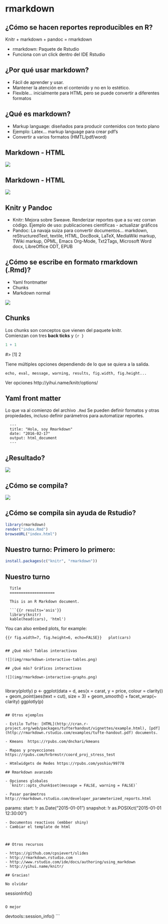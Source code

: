 # rmarkdown

## ¿Cómo se hacen reportes reproducibles en R?

Knitr + markdown + pandoc = rmarkdown

- rmarkdown: Paquete de Rstudio
- Funciona con un click dentro del IDE Rstudio

## ¿Por qué usar markdown?

- Fácil de aprender y usar.
- Mantener la atención en el contenido y no en lo estético.
- Flexible... inicialmente para HTML pero se puede convertir a diferentes formatos

## ¿Qué es markdown?

- Markup language: diseñados para producir contenidos con texto plano
- Ejemplo: Latex... markup language para crear pdf's
- Convertir a varios formatos (HMTL/pdf/word)

## Markdown - HTML

![](img/rmarkdown-html.png)

## Markdown - HTML

![](img/rmarkdown-html2.png)

## Knitr y Pandoc

- Knitr: Mejora sobre Sweave. Renderizar reportes que a su vez corran código. Ejemplo de uso: publicaciones científicas - actualizar gráficos
- Pandoc: La navaja suiza para convertir documentos...  markdown, reStructuredText, textile, HTML, DocBook, LaTeX, MediaWiki markup, TWiki markup, OPML, Emacs Org-Mode, Txt2Tags, Microsoft Word docx, LibreOffice ODT, EPUB


## ¿Cómo se escribe en formato rmarkdown (.Rmd)?

- Yaml frontmatter
- Chunks
- Markdown normal

![](img/rmarkdown-rmd.png)


## Chunks

Los chunks son conceptos que vienen del paquete knitr.  
Comienzan con tres __back ticks__ y `{r }`
  
  ```r
  1 + 1
  ```
  #> [1] 2

Tiene múltiples opciones dependiendo de lo que se quiera a la salida.

`echo, eval, message, warning, results, fig.width, fig.height...`

Ver opciones http://yihui.name/knitr/options/

## Yaml front matter

Lo que va al comienzo del archivo `.Rmd`
Se pueden definir formatos y otras propiedades, incluso definir parámetros para automatizar reportes.

```
  ---
  title: "Hola, soy Rmarkdown"
  date: "2016-02-17"
  output: html_document
  ---
```


## ¿Resultado?

![](img/rmarkdown-result.png)

## ¿Cómo se compila?

![](img/rmarkdown-button.png)

## ¿Cómo se compila sin ayuda de Rstudio?

```r
library(rmarkdown)
render("index.Rmd")
browseURL("index.html")
```

## Nuestro turno: Primero lo primero:

```r
install.packages(c("knitr", "rmarkdown"))
```

## Nuestro turno

```
  Title
  ====================
  
  This is an R Markdown document.
  
  ```{{r results='asis'}}
  library(knitr)
  kable(head(cars), 'html')
  ```
  
  You can also embed plots, for example:
  
  ```{{r fig.width=7, fig.height=6, echo=FALSE}}
  plot(cars)
  ```
```

## ¿Qué más? Tablas interactivas

![](img/rmarkdown-interactive-tables.png)

## ¿Qué más? Gráficos interactivas

![](img/rmarkdown-interactive-graphs.png)


```
  library(plotly)
  p <- ggplot(data = d, aes(x = carat, y = price, colour = clarity)) +
    geom_point(aes(text = cut), size = 3) + geom_smooth() + facet_wrap(~ clarity)
  ggplotly(p)
```

## Otros ejemplos

- Estilo Tufte: [HTML](http://cran.r-project.org/web/packages/tufterhandout/vignettes/example.html), [pdf](http://rmarkdown.rstudio.com/examples/tufte-handout.pdf) documents.

- Kmeans  https://rpubs.com/dnchari/kmeans

- Mapas y proyecciones https://rpubs.com/hrbrmstr/coord_proj_stress_test

- Htmlwidgets de Redes https://rpubs.com/yoshio/99778

## Rmarkdown avanzado

- Opciones globales
  `knitr::opts_chunk$set(message = FALSE, warning = FALSE)`

- Pasar parámetros http://rmarkdown.rstudio.com/developer_parameterized_reports.html 
```
  params:
    start: !r as.Date("2015-01-01")
    snapshot: !r as.POSIXct("2015-01-01 12:30:00")
```
- Documentos reactivos (embber shiny)
- Cambiar el template de html



## Otros recursos

- https://github.com/cpsievert/slides
- http://rmarkdown.rstudio.com
- http://www.rstudio.com/ide/docs/authoring/using_markdown
- http://yihui.name/knitr/

## Gracias!

No olvidar

```
sessionInfo()
```

O mejor

```
devtools::session_info()
```






